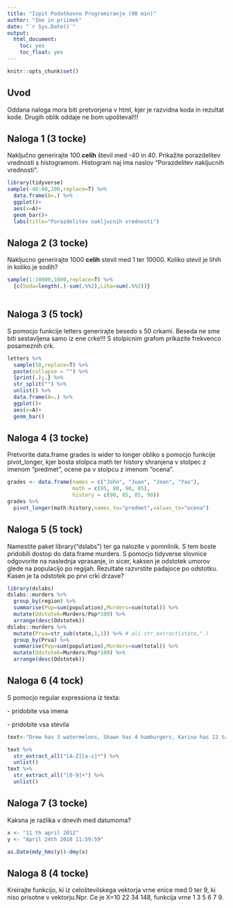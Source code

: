 ---
title: "Izpit Podatkovno Programiranje (90 min)"
author: "Ime in priimek"
date: "`r Sys.Date()`"
output: 
  html_document: 
    toc: yes
    toc_float: yes
---

```{r setup, include=FALSE}
knitr::opts_chunk$set()

```

## Uvod

Oddana naloga mora biti pretvorjena v html, kjer je razvidna koda in rezultat kode. Drugih oblik oddaje ne bom upošteval!!!

## Naloga 1 (3 tocke)

Naključno generirajte 100 **celih** števil med -40 in 40. Prikažite porazdelitev vrednosti s histogramom. Histogram naj ima naslov "Porazdelitev nakljucnih vrednosti".
```{r}
library(tidyverse)
sample(-40:40,100,replace=T) %>%
  data.frame(A=.) %>%
  ggplot()+
  aes(x=A)+
  geom_bar()+
  labs(title="Porazdelitev nakljucnih vrednosti")
```



## Naloga 2 (3 tocke)

Nakljucno generirajte 1000 **celih** stevil med 1 ter 10000. Koliko stevil je lihih in koliko je sodih?
```{r}
sample(1:10000,1000,replace=T) %>%
  {c(Soda=length(.)-sum(.%%2),Liha=sum(.%%2))}
  
```



## Naloga 3 (5 tock)

S pomocjo funkcije letters generirajte besedo s 50 crkami. Beseda ne sme biti sestavljena samo iz ene crke!!! S stolpicnim grafom prikazite frekvenco posameznih crk.

```{r}
letters %>%
  sample(50,replace=T) %>%
  paste(collapse = "") %>%
  {print(.);.} %>%
  str_split("") %>%
  unlist() %>% 
  data.frame(A=.) %>%
  ggplot()+
  aes(x=A)+
  geom_bar()
```


## Naloga 4 (3 tocke)

Pretvorite data.frame grades is wider to longer obliko s pomocjo funkcije pivot_longer, kjer bosta stolpca math ter history shranjena v stolpec z imenom "predmet", ocene pa v stolpcu z imenom "ocena".

```{r}
grades <- data.frame(names = c("John", "Juan", "Jean", "Yao"), 
                     math = c(95, 80, 90, 85), 
                     history = c(90, 85, 85, 90))
grades %>%
  pivot_longer(math:history,names_to="predmet",values_to="ocena")
```

## Naloga 5 (5 tock)

Namestite paket library("dslabs") ter ga nalozite v pomnilnik. S tem boste pridobili dostop do data.frame murders. S pomocjo tidyverse slovnice odgovorite na naslednja vprasanje, in sicer, kaksen je odstotek umorov glede na populacijo po regijah. Rezultate razvrstite padajoce po odstotku. Kasen je ta odstotek po prvi crki drzave?
```{r}
library(dslabs)
dslabs::murders %>%
  group_by(region) %>%
  summarise(Pop=sum(population),Murders=sum(total)) %>%
  mutate(Odstotek=Murders/Pop*100) %>%
  arrange(desc(Odstotek))
dslabs::murders %>%
  mutate(Prva=str_sub(state,1,1)) %>% # ali str_extract(state,".)
  group_by(Prva) %>%
  summarise(Pop=sum(population),Murders=sum(total)) %>%
  mutate(Odstotek=Murders/Pop*100) %>%
  arrange(desc(Odstotek))
```


## Naloga 6 (4 tock)

S pomocjo regular expressiona iz texta:

\- pridobite vsa imena

\- pridobite vsa stevila

```{r}
text<-"Drew has 3 watermelons, Shawn has 4 hamburgers, Karina has 12 tamales, and Anna has 6 soft pretzels"

text %>%
  str_extract_all("[A-Z][a-z]*") %>%
  unlist()
text %>%
  str_extract_all("[0-9]+") %>%
  unlist()
```

## Naloga 7 (3 tocke)

Kaksna je razlika v dnevih med datumoma?

```{r}
x <- "11 th april 2012"
y <- "April 24th 2018 11:59:59"

as.Date(mdy_hms(y))-dmy(x)
```

## Naloga 8 (4 tocke)

Kreirajte funkcijo, ki iz celoštevilskega vektorja vrne enice med 0 ter 9, ki niso prisotne v vektorju.Npr. Ce je X=10 22 34 148, funkcija vrne 1 3 5 6 7 9.